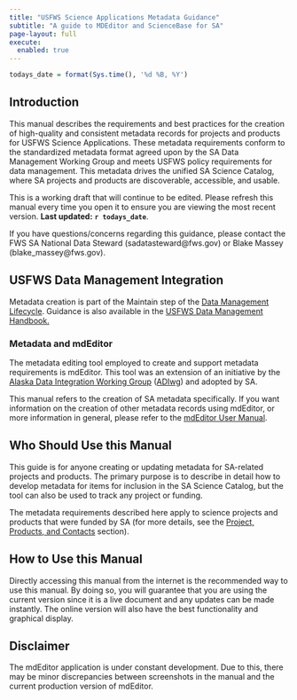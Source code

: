 ```yaml
---
title: "USFWS Science Applications Metadata Guidance"
subtitle: "A guide to MDEditor and ScienceBase for SA"
page-layout: full
execute: 
  enabled: true
---
```

```r
todays_date = format(Sys.time(), '%d %B, %Y')
```

## Introduction

This manual describes the requirements and best practices for the creation of 
high-quality and consistent metadata records for projects and products for 
USFWS Science Applications. These metadata requirements conform to the 
standardized metadata format agreed upon by the SA Data Management Working Group 
and meets USFWS policy requirements for data management. This metadata drives 
the unified SA Science Catalog, where SA projects and products are discoverable, 
accessible, and usable.

:::{.callout-note title="About this documentation"}
This is a working draft that will continue to be edited. Please refresh 
this manual every time you open it to ensure you are viewing the most recent 
version. **Last updated:** **`r todays_date`**.
:::

If you have questions/concerns regarding this guidance, please contact the 
FWS SA National Data Steward (sadatasteward@fws.gov) or 
Blake Massey (blake_massey@fws.gov).

## USFWS Data Management Integration

Metadata creation is part of the Maintain step of the [Data Management Lifecycle](https://doimspp.sharepoint.com/sites/fws-data/SitePages/Data_management_life_cycle_home.aspx).
Guidance is also available in the [USFWS Data Management Handbook.](https://doimspp.sharepoint.com/sites/fws-data/Shared%20Documents/References/DataManagementHandbook.pdf?web=1)

### Metadata and mdEditor

The metadata editing tool employed to create and support metadata requirements 
is mdEditor. This tool was an extension of an initiative by the 
[Alaska Data Integration Working Group](http://www.adiwg.org/about/) 
([ADIwg](content/glossary.qmd#adiwg)) 
and adopted by SA.

This manual refers to the creation of SA metadata specifically. If you want 
information on the creation of other metadata records using mdEditor, or more 
information in general, please refer to the 
[mdEditor User Manual](https://adiwg.gitbooks.io/mdeditor/content/).

## Who Should Use this Manual

This guide is for anyone creating or updating metadata for SA-related projects 
and products. The primary purpose is to describe in detail how to develop 
metadata for items for inclusion in the SA Science Catalog, but the tool can 
also be used to track any project or funding.

The metadata requirements described here apply to science projects and products 
that were funded by SA (for more details, see the 
[Project, Products, and Contacts](content/projects_products_contacts.qmd) section).

## How to Use this Manual

Directly accessing this manual from the internet is the recommended way to use 
this manual. By doing so, you will guarantee that you are using the current
version since it is a live document and any updates can be made instantly. The 
online version will also have the best functionality and graphical display.

<!-- REMOVE THIS ARROW AND ARROW AT END TO SHOW THIS SECTION AGAIN
If needed, you can download this manual as a PDF and save a copy to your 
computer for printing or offline use. If you choose this method, be sure to 
reference the online version regularly and save a new PDF as updates are made 
to the online version. Also note that not all of the formatting will be exactly 
the same as the online version.

:::{.callout-note}
Some of the stylized text boxes \(like this one\) will not translate to the PDF 
exactly. The text will still be outlined with a background color, but the icon 
above the text will not display in the PDF.
:::
-->

## Disclaimer

The mdEditor application is under constant development. Due to this, 
there may be minor discrepancies between screenshots in the manual and the 
current production version of mdEditor.

